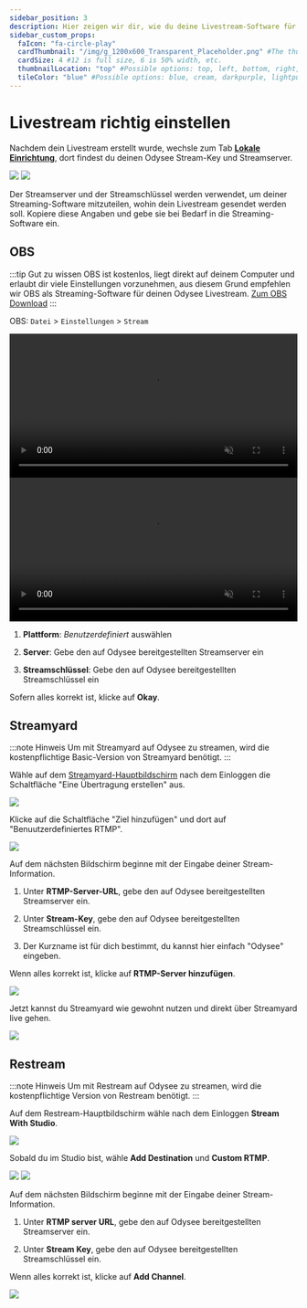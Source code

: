 ---
sidebar_position: 3
description: Hier zeigen wir dir, wie du deine Livestream-Software für Odysee einrichten kannst.
sidebar_custom_props:
  faIcon: "fa-circle-play"
  cardThumbnail: "/img/g_1200x600_Transparent_Placeholder.png" #The thumbnail on the category card.
  cardSize: 4 #12 is full size, 6 is 50% width, etc.
  thumbnailLocation: "top" #Possible options: top, left, bottom, right, none
  tileColor: "blue" #Possible options: blue, cream, darkpurple, lightpurple, mauve, orange, pink, none
---


# Livestream richtig einstellen

Nachdem dein Livestream erstellt wurde, wechsle zum Tab **[Lokale Einrichtung](https://odysee.com/$/livestream?t=Setup)**, dort findest du deinen Odysee Stream-Key und Streamserver.

<Image src="/img/de/stream_key_and_stream_server_screen_dark.png#dark" />
<Image src="/img/de/stream_key_and_stream_server_screen_light.png#light" />

Der Streamserver und der Streamschlüssel werden verwendet, um deiner Streaming-Software mitzuteilen, wohin dein Livestream gesendet werden soll. Kopiere diese Angaben und gebe sie bei Bedarf in die Streaming-Software ein.

## OBS

:::tip Gut zu wissen
OBS ist kostenlos, liegt direkt auf deinem Computer und erlaubt dir viele Einstellungen vorzunehmen, aus diesem Grund empfehlen wir OBS als Streaming-Software für deinen Odysee Livestream. [Zum OBS Download](https://obsproject.com/de)
:::

OBS: `Datei` > `Einstellungen` > `Stream`

<video width="100%" autoplay="true" loop="true" muted="true" class="dark-video">
  <source src="/img/de/obs_setup_stream_key_dark.mp4" type="video/mp4" />
  Dein Browser unterstützt keine Video-Tags.
</video>
<video
  width="100%"
  autoplay="true"
  loop="true"
  muted="true"
  class="light-video"
>
  <source src="/img/de/obs_setup_stream_key_light.mp4" type="video/mp4" />
  Dein Browser unterstützt keine Video-Tags.
</video>

1. **Plattform**: _Benutzerdefiniert_ auswählen

2. **Server**: Gebe den auf Odysee bereitgestellten Streamserver ein

3. **Streamschlüssel**: Gebe den auf Odysee bereitgestellten Streamschlüssel ein

Sofern alles korrekt ist, klicke auf **Okay**.

## Streamyard

:::note Hinweis
Um mit Streamyard auf Odysee zu streamen, wird die kostenpflichtige Basic-Version von Streamyard benötigt.
:::

Wähle auf dem [Streamyard-Hauptbildschirm](https://streamyard.com/broadcasts) nach dem Einloggen die Schaltfläche "Eine Übertragung erstellen" aus.

<Image src="/img/de/streamyard_add_new_stream.png" />

Klicke auf die Schaltfläche "Ziel hinzufügen" und dort auf "Benuutzerdefiniertes RTMP".

<Image src="/img/de/streamyard_add_new_source.png" />

Auf dem nächsten Bildschirm beginne mit der Eingabe deiner Stream-Information.

1. Unter **RTMP-Server-URL**, gebe den auf Odysee bereitgestellten Streamserver ein.

2. Unter **Stream-Key**, gebe den auf Odysee bereitgestellten Streamschlüssel ein.

3. Der Kurzname ist für dich bestimmt, du kannst hier einfach "Odysee" eingeben.

Wenn alles korrekt ist, klicke auf **RTMP-Server hinzufügen**.

<Image src="/img/de/streamyard_add_custom_rtmp.png" />

Jetzt kannst du Streamyard wie gewohnt nutzen und direkt über Streamyard live gehen.

<Image src="/img/de/streamyard_go_live.png" />

## Restream

:::note Hinweis
Um mit Restream auf Odysee zu streamen, wird die kostenpflichtige Version von Restream benötigt.
:::

Auf dem Restream-Hauptbildschirm wähle nach dem Einloggen **Stream With Studio**.

<Image src="/img/de/restream_add_destination_arrow.png" />

Sobald du im Studio bist, wähle **Add Destination** und **Custom RTMP**.

<Image src="/img/de/restream_studio_arrow.png" />

<Image src="/img/de/restream_select_service_arrow.png" />


Auf dem nächsten Bildschirm beginne mit der Eingabe deiner Stream-Information.

1. Unter **RTMP server URL**, gebe den auf Odysee bereitgestellten Streamserver ein.

2. Unter **Stream Key**, gebe den auf Odysee bereitgestellten Streamschlüssel ein.

Wenn alles korrekt ist, klicke auf **Add Channel**.

<Image src="/img/de/restream_ender_rtmp.png" />


